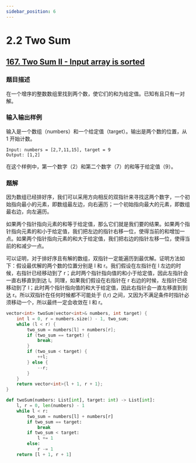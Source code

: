 ```yaml
---
sidebar_position: 6
---
```


# 2.2 Two Sum

## [167. Two Sum II - Input array is sorted](https://leetcode.com/problems/two-sum-ii-input-array-is-sorted/)

### 题目描述

在一个增序的整数数组里找到两个数，使它们的和为给定值。已知有且只有一对解。

### 输入输出样例

输入是一个数组（numbers）和一个给定值（target）。输出是两个数的位置，从 1 开始计数。

```
Input: numbers = [2,7,11,15], target = 9
Output: [1,2]
```

在这个样例中，第一个数字（2）和第二个数字（7）的和等于给定值（9）。

### 题解

因为数组已经排好序，我们可以采用方向相反的双指针来寻找这两个数字，一个初始指向最小的元素，即数组最左边，向右遍历；一个初始指向最大的元素，即数组最右边，向左遍历。

如果两个指针指向元素的和等于给定值，那么它们就是我们要的结果。如果两个指针指向元素的和小于给定值，我们把左边的指针右移一位，使得当前的和增加一点。如果两个指针指向元素的和大于给定值，我们把右边的指针左移一位，使得当前的和减少一点。

可以证明，对于排好序且有解的数组，双指针一定能遍历到最优解。证明方法如下：假设最优解的两个数的位置分别是 l 和 r。我们假设在左指针在 l 左边的时候，右指针已经移动到了 r；此时两个指针指向值的和小于给定值，因此左指针会一直右移直到到达 l。同理，如果我们假设在右指针在 r 右边的时候，左指针已经移动到了 l；此时两个指针指向值的和大于给定值，因此右指针会一直左移直到到达 r。所以双指针在任何时候都不可能处于 (l,r) 之间，又因为不满足条件时指针必须移动一个，所以最终一定会收敛在 l 和 r。

<Tabs>
<TabItem value="cpp" label="C++">

```cpp
vector<int> twoSum(vector<int>& numbers, int target) {
    int l = 0, r = numbers.size() - 1, two_sum;
    while (l < r) {
        two_sum = numbers[l] + numbers[r];
        if (two_sum == target) {
            break;
        }
        if (two_sum < target) {
            ++l;
        } else {
            --r;
        }
    }
    return vector<int>{l + 1, r + 1};
}
```

</TabItem>
<TabItem value="py" label="Python">

```py
def twoSum(numbers: List[int], target: int) -> List[int]:
    l, r = 0, len(numbers) - 1
    while l < r:
        two_sum = numbers[l] + numbers[r]
        if two_sum == target:
            break
        if two_sum < target:
            l += 1
        else:
            r -= 1
    return [l + 1, r + 1]
```

</TabItem>

</Tabs>